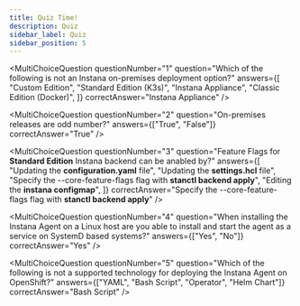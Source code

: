 ---
title: Quiz Time!
description: Quiz
sidebar_label: Quiz
sidebar_position: 5
---


<div
  style={{
    display: "flex",
    flexDirection: "column",
    gap: "10px",
  }}>

<MultiChoiceQuestion
  questionNumber="1"
  question="Which of the following is not an Instana on-premises deployment option?"
  answers={[
    "Custom Edition",
    "Standard Edition (K3s)",
    "Instana Appliance",
    "Classic Edition (Docker)",
  ]}
  correctAnswer="Instana Appliance"
/>

<MultiChoiceQuestion
  questionNumber="2"
  question="On-premises releases are odd number?"
  answers={["True", "False"]}
  correctAnswer="True"
/>

<MultiChoiceQuestion
  questionNumber="3"
  question="Feature Flags for **Standard Edition** Instana backend can be anabled by?"
  answers={[
    "Updating the **configuration.yaml** file",
    "Updating the **settings.hcl** file",
    "Specify the --core-feature-flags flag with **stanctl backend apply**",
    "Editing the **instana configmap**",
  ]}
  correctAnswer="Specify the --core-feature-flags flag with **stanctl backend apply**"
/>

<MultiChoiceQuestion
  questionNumber="4"
  question="When installing the Instana Agent on a Linux host are you able to install and start the agent as a service on SystemD based systems?"
  answers={["Yes", "No"]}
  correctAnswer="Yes"
/>

<MultiChoiceQuestion
  questionNumber="5"
  question="Which of the following is not a supported technology for deploying the Instana Agent on OpenShift?"
  answers={["YAML", "Bash Script", "Operator", "Helm Chart"]}
  correctAnswer="Bash Script"
/>

</div>
